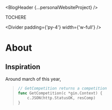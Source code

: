 
<BlogHeader {...personalWebsiteProject}  />

TOCHERE

<Divider padding={'py-4'} width={'w-full'} />

# About

## Inspiration

Around march of this year, 


<BlockQuote content={"This is the best blog in the history of blogs, quite possibly in the history of the earth \n - Jacob Maizel"} />

```go
// GetCompetition returns a competition
func GetCompetition(c *gin.Context) {
	c.JSON(http.StatusOK, resComp)
}
```

